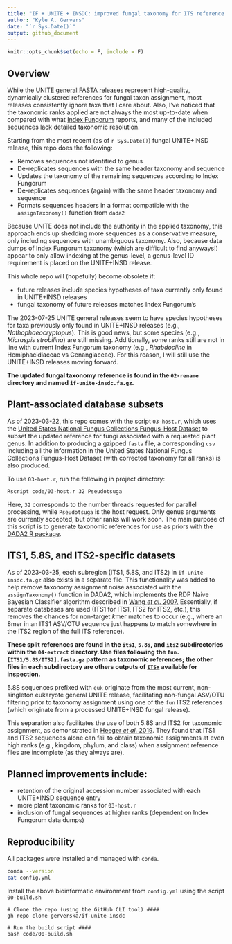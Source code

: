 ```yaml
---
title: "IF + UNITE + INSDC: improved fungal taxonomy for ITS reference sequences"
author: "Kyle A. Gervers"
date: "`r Sys.Date()`"
output: github_document
---
```


```r
knitr::opts_chunk$set(echo = F, include = F)
```

## Overview

While the [UNITE general FASTA releases](https://unite.ut.ee/repository.php) represent high-quality, dynamically clustered references for fungal taxon assignment, most releases consistently ignore taxa that I care about. Also, I’ve noticed that the taxonomic ranks applied are not always the most up-to-date when compared with what [Index Fungorum](http://www.indexfungorum.org/) reports, and many of the included sequences lack detailed taxonomic resolution.

Starting from the most recent (as of `r Sys.Date()`) fungal UNITE+INSD release, this repo does the following: 

- Removes sequences not identified to genus
- De-replicates sequences with the same header taxonomy and sequence
- Updates the taxonomy of the remaining sequences according to Index Fungorum
- De-replicates sequences (again) with the same header taxonomy and sequence
- Formats sequences headers in a format compatible with the `assignTaxonomy()` function from `dada2`

Because UNITE does not include the authority in the applied taxonomy, this approach ends up shedding more sequences as a conservative measure, only including sequences with unambiguous taxonomy. Also, because data dumps of Index Fungorum taxonomy (which are difficult to find anyways!) appear to only allow indexing at the genus-level, a genus-level ID requirement is placed on the UNITE+INSD release.

This whole repo will (hopefully) become obsolete if:

- future releases include species hypotheses of taxa currently only found in UNITE+INSD releases
- fungal taxonomy of future releases matches Index Fungorum's

The 2023-07-25 UNITE general releases seem to have species hypotheses for taxa previously only found in UNITE+INSD releases (e.g., *Nothophaeocryptopus*). This is good news, but some species (e.g., *Micraspis strobilina*) are still missing. Additionally, some ranks still are not in line with current Index Fungorum taxonomy (e.g., *Rhabdocline* in Hemiphacidiaceae vs Cenangiaceae). For this reason, I will still use the UNITE+INSD releases moving forward.

**The updated fungal taxonomy reference is found in the `02-rename` directory and named `if-unite-insdc.fa.gz`.**

## Plant-associated database subsets
As of 2023-03-22, this repo comes with the script `03-host.r`, which uses the [United States National Fungus Collections Fungus-Host Dataset](https://doi.org/10.15482/USDA.ADC/1524414) to subset the updated reference for fungi associated with a requested plant genus. In addition to producing a gzipped `fasta` file, a corresponding `csv` including all the information in the United States National Fungus Collections Fungus-Host Dataset (with corrected taxonomy for all ranks) is also produced.

To use `03-host.r`, run the following in project directory:
```
Rscript code/03-host.r 32 Pseudotsuga
```
Here, `32` corresponds to the number threads requested for parallel processing, while `Pseudotsuga` is the host request. Only genus arguments are currently accepted, but other ranks will work soon. The main purpose of this script is to generate taxonomic references for use as priors with the [DADA2 R package](https://github.com/benjjneb/dada2).

## ITS1, 5.8S, and ITS2-specific datasets
As of 2023-03-25, each subregion (ITS1, 5.8S, and ITS2) in `if-unite-insdc.fa.gz` also exists in a separate file. This functionality was added to help remove taxonomy assignment noise associated with the `assignTaxonomy()` function in DADA2, which implements the RDP Naive Bayesian Classifier algorithm described in [Wang *et al*. 2007.](https://doi.org/10.1128/aem.00062-07) Essentially, if separate databases are used (ITS1 for ITS1, ITS2 for ITS2, etc.), this removes the chances for non-target *k*mer matches to occur (e.g., where an 8mer in an ITS1 ASV/OTU sequence just happens to match somewhere in the ITS2 region of the full ITS reference).

**These split references are found in the `its1`, `5.8s`, and `its2` subdirectories within the `04-extract` directory. Use files following the `fun.[ITS1/5.8S/ITS2].fasta.gz` pattern as taxonomic references; the other files in each subdirectory are others outputs of [`ITSx`](https://microbiology.se/software/itsx/) available for inspection.**

5.8S sequences prefixed with `euk` originate from the most current, non-singleton eukaryote general UNITE release, facilitating non-fungal ASV/OTU filtering prior to taxonomy assignment using one of the `fun` ITS2 references (which originate from a processed UNITE+INSD fungal release).

This separation also facilitates the use of both 5.8S and ITS2 for taxonomic assignment, as demonstrated in [Heeger *et al*. 2019](https://doi.org/10.1111/2041-210X.13266). They found that ITS1 and ITS2 sequences alone can fail to obtain taxonomic assignments at even high ranks (e.g., kingdom, phylum, and class) when assignment reference files are incomplete (as they always are).

## Planned improvements include:

- retention of the original accession number associated with each UNITE+INSD sequence entry
- more plant taxonomic ranks for `03-host.r`
- inclusion of fungal sequences at higher ranks (dependent on Index Fungorum data dumps)

## Reproducibility

All packages were installed and managed with `conda`.
```bash

conda --version
cat config.yml

```

Install the above bioinformatic environment from `config.yml` using the script `00-build.sh`
```
# Clone the repo (using the GitHub CLI tool) ####
gh repo clone gerverska/if-unite-insdc

# Run the build script ####
bash code/00-build.sh
```